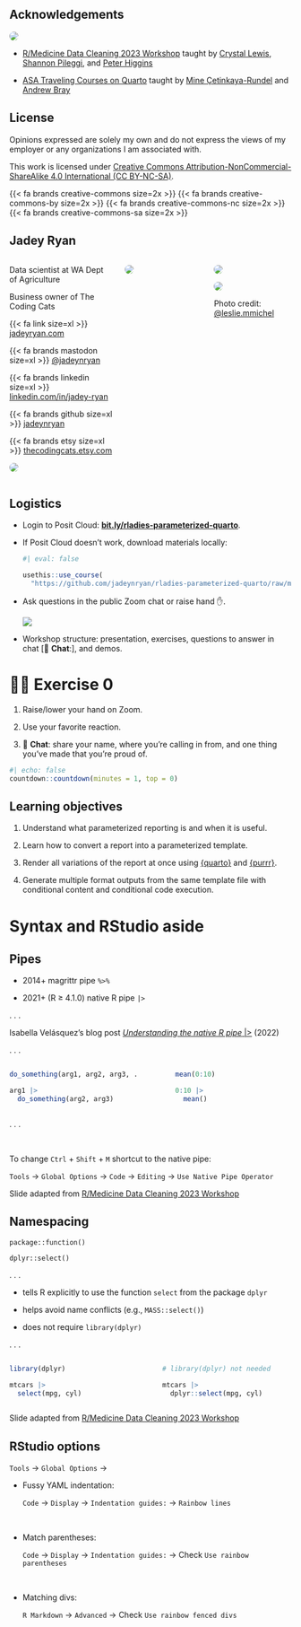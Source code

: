 ## Acknowledgements

![](images/rladies-dc.jpg){fig-alt="R-Ladies Washington DC Logo" style="border-radius:1em"}

-   [R/Medicine Data Cleaning 2023 Workshop](https://shannonpileggi.github.io/rmedicine-data-cleaning-2023/) taught by [Crystal Lewis](https://cghlewis.com/), [Shannon Pileggi](https://www.pipinghotdata.com/), and [Peter Higgins](https://bookdown.org/pdr_higgins/rmrwr/)

-   [ASA Traveling Courses on Quarto](https://quarto.org/docs/blog/posts/2023-12-05-asa-traveling-courses/) taught by [Mine Çetinkaya-Rundel](https://mine-cr.com/) and [Andrew Bray](https://andrewpbray.github.io/)

## License

Opinions expressed are solely my own and do not express the views of my employer or any organizations I am associated with.

This work is licensed under [Creative Commons Attribution-NonCommercial-ShareAlike 4.0 International (CC BY-NC-SA)](https://creativecommons.org/licenses/by-nc-sa/4.0/).

{{< fa brands creative-commons size=2x >}} {{< fa brands creative-commons-by size=2x >}} {{< fa brands creative-commons-nc size=2x >}} {{< fa brands creative-commons-sa size=2x >}}

## Jadey Ryan

::: columns
::: {.column width="40%"}
Data scientist at WA Dept of Agriculture

Business owner of The Coding Cats

{{< fa link size=xl >}} [jadeyryan.com](https://jadeyryan.com)

{{< fa brands mastodon size=xl >}} [\@jadeynryan](https://fosstodon.org/@jadeynryan)

{{< fa brands linkedin size=xl >}} [linkedin.com/in/jadey-ryan](https://www.linkedin.com/in/jadey-ryan)

{{< fa brands github size=xl >}} [jadeynryan](https://github.com/jadeynryan/)

{{< fa brands etsy size=xl >}} [thecodingcats.etsy.com](https://thecodingcats.etsy.com/)

![](images/mts.webp){fig-alt="Three snowshoe siamese cats in loaf mode. From left to right: Tai, Mai, and Skye" style="border-radius:1em;margin-top:auto"}
:::

::: {.column width="30%"}
![](images/bulk-density.jpg){fig-alt="Jadey collecting a bulk density soil sample in a field of wheat stubble." style="border-radius:1em;margin-top:auto"}
:::

::: {.column width="30%"}
::: {layout-nrow="2"}
![](images/soil-sampling.jpg){style="border-radius:1em;margin-top:auto" fig-alt="Jadey standing in a field of wheat stubble holding a 3 foot long soil sampling probe over her shoulder."}

![](images/rangeland.jpg){fig-alt="Jadey standing in a grazed wildflower meadow with two colleagues collecting soil samples." style="border-radius:1em;margin-top:auto"}
:::
Photo credit: [@leslie.mmichel](https://twitter.com/leslie_mmichel)
:::


:::

## Logistics

::: incremental
-   Login to Posit Cloud: [**bit.ly/rladies-parameterized-quarto**](https://bit.ly/rladies-parameterized-quarto).

-   If Posit Cloud doesn't work, download materials locally:

    ```r
    #| eval: false
    
    usethis::use_course(
      "https://github.com/jadeynryan/rladies-parameterized-quarto/raw/main/exercises/exercises.zip")
    ```

-   Ask questions in the public Zoom chat or raise hand ✋. 

    ![](images/zoom-reactions.png){fig-alt="Zoom reactions panel with options for emojis and raising hand."}
    
-   Workshop structure: presentation, exercises, questions to answer in chat [💬 **Chat**:], and demos. 
:::

# 💪🏼 Exercise 0 {.exercise}

1. Raise/lower your hand on Zoom.

2. Use your favorite reaction.

3. 💬 **Chat**: share your name, where you're calling in from, and one thing you’ve made that you’re proud of.

```r
#| echo: false
countdown::countdown(minutes = 1, top = 0)
```

## Learning objectives

::: incremental
1. Understand what parameterized reporting is and when it is useful.

2. Learn how to convert a report into a parameterized template.

3. Render all variations of the report at once using [{quarto}](https://quarto-dev.github.io/quarto-r/) and [{purrr}](https://purrr.tidyverse.org/). 

4. Generate multiple format outputs from the same template file with conditional content and conditional code execution.
:::

# Syntax and RStudio aside {.section}

## Pipes

-   2014+ magrittr pipe `%>%`

-   2021+ (R $\geq$ 4.1.0) native R pipe `|>`

. . .

Isabella Velásquez's blog post [*Understanding the native R pipe* \|\>](https://ivelasq.rbind.io/blog/understanding-the-r-pipe/) (2022)

. . .

::: columns
::: {.column width="50%"}
```r
do_something(arg1, arg2, arg3, ...)

arg1 |>  
  do_something(arg2, arg3)
```
:::

::: {.column width="5%"}
:::

::: {.column width="45%"}
```r
mean(0:10)

0:10 |> 
  mean()
```
:::
:::

. . .

<br>

To change `Ctrl` + `Shift` + `M` shortcut to the native pipe:

`Tools` → `Global Options` → `Code` → `Editing` → `Use Native Pipe Operator`

::: footer
Slide adapted from [R/Medicine Data Cleaning 2023 Workshop](https://shannonpileggi.github.io/rmedicine-data-cleaning-2023/)
:::

## Namespacing

`package::function()`

`dplyr::select()`

. . .

-   tells R explicitly to use the function `select` from the package `dplyr`

-   helps avoid name conflicts (e.g., `MASS::select()`)

-   does not require `library(dplyr)`

. . .

::: columns
::: {.column width="45%"}
```r
library(dplyr)

mtcars |>  
  select(mpg, cyl) 
```
:::

::: {.column width="5%"}
:::

::: {.column width="50%"}
```r
# library(dplyr) not needed

mtcars |>  
  dplyr::select(mpg, cyl) 
```
:::
:::

::: footer
Slide adapted from [R/Medicine Data Cleaning 2023 Workshop](https://shannonpileggi.github.io/rmedicine-data-cleaning-2023/)
:::

## RStudio options

`Tools` → `Global Options` → 

::: incremental

-   Fussy YAML indentation: 

    `Code` → `Display` → `Indentation guides:` → `Rainbow lines`
    
<br>

-   Match parentheses: 

    `Code` → `Display` → `Indentation guides:` → Check `Use rainbow parentheses`

<br>

-   Matching divs: 

    `R Markdown` → `Advanced` → Check `Use rainbow fenced divs`
:::

